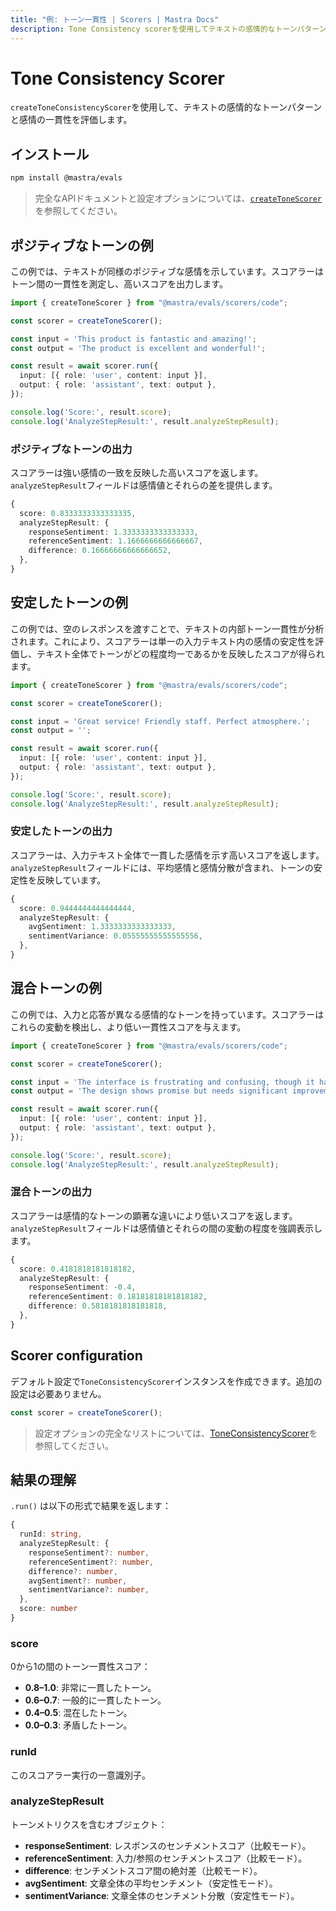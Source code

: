 ```yaml
---
title: "例: トーン一貫性 | Scorers | Mastra Docs"
description: Tone Consistency scorerを使用してテキストの感情的なトーンパターンと感情の一貫性を評価する例。
---
```





# Tone Consistency Scorer

`createToneConsistencyScorer`を使用して、テキストの感情的なトーンパターンと感情の一貫性を評価します。



## インストール

```bash copy
npm install @mastra/evals
```

> 完全なAPIドキュメントと設定オプションについては、[`createToneScorer`](/reference/scorers/tone-consistency)を参照してください。



## ポジティブなトーンの例

この例では、テキストが同様のポジティブな感情を示しています。スコアラーはトーン間の一貫性を測定し、高いスコアを出力します。

```typescript filename="src/example-positive-tone.ts" showLineNumbers copy
import { createToneScorer } from "@mastra/evals/scorers/code";

const scorer = createToneScorer();

const input = 'This product is fantastic and amazing!';
const output = 'The product is excellent and wonderful!';

const result = await scorer.run({
  input: [{ role: 'user', content: input }],
  output: { role: 'assistant', text: output },
});

console.log('Score:', result.score);
console.log('AnalyzeStepResult:', result.analyzeStepResult);
```

### ポジティブなトーンの出力

スコアラーは強い感情の一致を反映した高いスコアを返します。`analyzeStepResult`フィールドは感情値とそれらの差を提供します。

```typescript
{
  score: 0.8333333333333335,
  analyzeStepResult: {
    responseSentiment: 1.3333333333333333,
    referenceSentiment: 1.1666666666666667,
    difference: 0.16666666666666652,
  },
}
```



## 安定したトーンの例

この例では、空のレスポンスを渡すことで、テキストの内部トーン一貫性が分析されます。これにより、スコアラーは単一の入力テキスト内の感情の安定性を評価し、テキスト全体でトーンがどの程度均一であるかを反映したスコアが得られます。

```typescript filename="src/example-stable-tone.ts" showLineNumbers copy
import { createToneScorer } from "@mastra/evals/scorers/code";

const scorer = createToneScorer();

const input = 'Great service! Friendly staff. Perfect atmosphere.';
const output = '';

const result = await scorer.run({
  input: [{ role: 'user', content: input }],
  output: { role: 'assistant', text: output },
});

console.log('Score:', result.score);
console.log('AnalyzeStepResult:', result.analyzeStepResult);
```

### 安定したトーンの出力

スコアラーは、入力テキスト全体で一貫した感情を示す高いスコアを返します。`analyzeStepResult`フィールドには、平均感情と感情分散が含まれ、トーンの安定性を反映しています。

```typescript
{
  score: 0.9444444444444444,
  analyzeStepResult: {
    avgSentiment: 1.3333333333333333,
    sentimentVariance: 0.05555555555555556,
  },
}
```



## 混合トーンの例

この例では、入力と応答が異なる感情的なトーンを持っています。スコアラーはこれらの変動を検出し、より低い一貫性スコアを与えます。

```typescript filename="src/example-mixed-tone.ts" showLineNumbers copy
import { createToneScorer } from "@mastra/evals/scorers/code";

const scorer = createToneScorer();

const input = 'The interface is frustrating and confusing, though it has potential.';
const output = 'The design shows promise but needs significant improvements to be usable.';

const result = await scorer.run({
  input: [{ role: 'user', content: input }],
  output: { role: 'assistant', text: output },
});

console.log('Score:', result.score);
console.log('AnalyzeStepResult:', result.analyzeStepResult);
```

### 混合トーンの出力

スコアラーは感情的なトーンの顕著な違いにより低いスコアを返します。`analyzeStepResult`フィールドは感情値とそれらの間の変動の程度を強調表示します。

```typescript
{
  score: 0.4181818181818182,
  analyzeStepResult: {
    responseSentiment: -0.4,
    referenceSentiment: 0.18181818181818182,
    difference: 0.5818181818181818,
  },
}
```



## Scorer configuration

デフォルト設定で`ToneConsistencyScorer`インスタンスを作成できます。追加の設定は必要ありません。

```typescript
const scorer = createToneScorer();
```

> 設定オプションの完全なリストについては、[ToneConsistencyScorer](/reference/scorers/tone-consistency.mdx)を参照してください。



## 結果の理解

`.run()` は以下の形式で結果を返します：

```typescript
{
  runId: string,
  analyzeStepResult: {
    responseSentiment?: number,
    referenceSentiment?: number,
    difference?: number,
    avgSentiment?: number,
    sentimentVariance?: number,
  },
  score: number
}
```

### score
0から1の間のトーン一貫性スコア：

- **0.8–1.0**: 非常に一貫したトーン。
- **0.6–0.7**: 一般的に一貫したトーン。
- **0.4–0.5**: 混在したトーン。
- **0.0–0.3**: 矛盾したトーン。

### runId
このスコアラー実行の一意識別子。

### analyzeStepResult
トーンメトリクスを含むオブジェクト：
- **responseSentiment**: レスポンスのセンチメントスコア（比較モード）。
- **referenceSentiment**: 入力/参照のセンチメントスコア（比較モード）。
- **difference**: センチメントスコア間の絶対差（比較モード）。
- **avgSentiment**: 文章全体の平均センチメント（安定性モード）。
- **sentimentVariance**: 文章全体のセンチメント分散（安定性モード）。

<GithubLink
  marginTop='mt-16'
  link="https://github.com/mastra-ai/mastra/blob/main/examples/basics/scorers/tone-consistency"
/>
